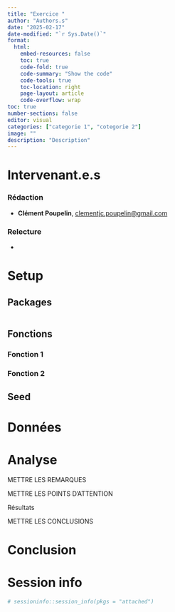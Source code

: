 ```yaml
---
title: "Exercice "
author: "Authors.s"
date: "2025-02-17"
date-modified: "`r Sys.Date()`"
format: 
  html:
    embed-resources: false
    toc: true
    code-fold: true
    code-summary: "Show the code"
    code-tools: true
    toc-location: right
    page-layout: article
    code-overflow: wrap
toc: true
number-sections: false
editor: visual
categories: ["categorie 1", "cotegorie 2"]
image: ""
description: "Description"
---
```


# Intervenant.e.s

### Rédaction

-   **Clément Poupelin**, [clementjc.poupelin\@gmail.com](mailto:clementjc.poupelin@gmail.com){.email}\

### Relecture

-   

# Setup

:::: panel-tabset
## Packages

```r

```

## Fonctions

::: panel-tabset
### Fonction 1


### Fonction 2

:::

## Seed

::::

# Données



# Analyse 

::: callout-note
METTRE LES REMARQUES
:::

::: callout-warning
METTRE LES POINTS D'ATTENTION
:::

:::: success-header
::: success-icon
:::

Résultats
::::

::: success
METTRE LES CONCLUSIONS 
:::

# Conclusion

# Session info

```r
# sessioninfo::session_info(pkgs = "attached")
```
